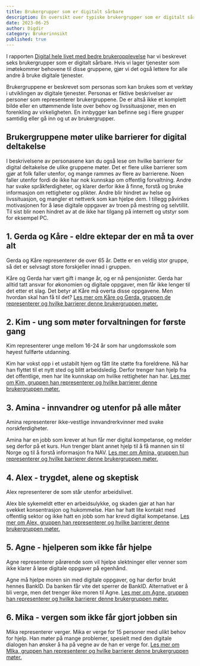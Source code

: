 ```yaml
---
title: Brukergrupper som er digitalt sårbare
description: En oversikt over typiske brukergrupper som er digitalt sårbare. I tillegg til å belyse hvilke utfordringer disse brukergruppene møter, har vi også valgt å fremstille de som personas.
date: 2023-06-25
author: Digdir
category: Brukerinnsikt
published: true
---
```


I rapporten [Digital hele livet med bedre brukeropplevelse](https://www.digdir.no/sammenhengende-tjenester/digital-hele-livet-med-bedre-brukeropplevelse/4405) har vi beskrevet seks brukergrupper som er digitalt sårbare. Hvis vi lager tjenester som imøtekommer behovene til disse gruppene, gjør vi det også lettere for alle andre å bruke digitale tjenester.

Brukergruppene er beskrevet som personas som kan brukes som et verktøy i utviklingen av digitale tjenester. Personas er fiktive beskrivelser av personer som representerer brukergruppene. De er altså ikke et komplett bilde eller en uttømmende liste over behov og livssituasjoner, men en forenkling av virkeligheten. En innbygger kan befinne seg i flere grupper samtidig eller gå inn og ut av brukergrupper.

## Brukergruppene møter ulike barrierer for digital deltakelse

I beskrivelsene av personasene kan du også lese om hvilke barrierer for digital deltakelse de ulike gruppene møter. Det er flere ulike barrierer som gjør at folk faller utenfor, og mange rammes av flere av barrierene. Noen faller utenfor fordi de ikke har nok kunnskap om offentlig forvaltning. Andre har svake språkferdigheter, og klarer derfor ikke å finne, forstå og bruke informasjon om rettigheter og plikter.
Andre blir hindret av helse og livssituasjon, og mangler et nettverk som kan hjelpe dem. I tillegg påvirkes motivasjonen for å løse digitale oppgaver av troen på mestring og selvtillit. Til sist blir noen hindret av at de ikke har tilgang på internett og utstyr som for eksempel PC.

## 1. Gerda og Kåre - eldre ektepar der en må ta over alt

Gerda og Kåre representerer de over 65 år. Dette er en veldig stor gruppe, så det er selvsagt store forskjeller innad i gruppen.

Kåre og Gerda har vært gift i mange år, og er nå pensjonister. Gerda har alltid tatt ansvar for økonomien og digitale oppgaver, men får ikke lenger til det etter et slag. Det betyr at Kåre må overta disse oppgavene. Men hvordan skal han få til det? [Les mer om Kåre og Gerda, gruppen de representerer og hvilke barrierer denne brukergruppen møter.](https://www.digdir.no/klart-sprak/brukergrupper/4658#1_gerda_og_kre__eldre_ektepar_der_en_m_ta_over_alt)

## 2. Kim - ung som møter forvaltningen for første gang

Kim representerer unge mellom 16-24 år som har ungdomsskole som høyest fullførte utdanning.

Kim har vokst opp i et ustabilt hjem og fått lite støtte fra foreldrene. Nå har han flyttet til et nytt sted og blitt arbeidsledig. Derfor trenger han hjelp fra det offentlige, men har lite kunnskap om hvilke rettigheter han har. [Les mer om Kim, gruppen han representerer og hvilke barrierer denne brukergruppen møter.](https://www.digdir.no/klart-sprak/brukergrupper/4658#2_kim__ung_som_mter_forvaltningen_for_frste_gang)

## 3. Amina - innvandrer og utenfor på alle måter

Amina representerer ikke-vestlige innvandrerkvinner med svake norskferdigheter.

Amina har en jobb som krever at hun får mer digital kompetanse, og melder seg derfor på et kurs. Hun trenger blant annet hjelp til å få mannen sin til Norge og til å forstå informasjon fra NAV. [Les mer om Amina, gruppen hun representerer og hvilke barrierer denne brukergruppen møter.](https://www.digdir.no/klart-sprak/brukergrupper/4658#3_amina__innvandrer_og_utenfor_p_alle_mter)

## 4. Alex - trygdet, alene og skeptisk

Alex representerer de som står utenfor arbeidslivet.

Alex ble sykemeldt etter en arbeidsulykke, og skaden gjør at han har svekket konsentrasjon og hukommelse. Han har hatt lite kontakt med offentlig sektor og ikke hatt en jobb som har krevd digital kompetanse. [Les mer om Alex, gruppen han representerer og hvilke barrierer denne brukergruppen møter.](https://www.digdir.no/klart-sprak/brukergrupper/4658#4_alex__trygdet_alene_og_skeptisk)

## 5. Agne - hjelperen som ikke får hjelpe

Agne representerer pårørende som vil hjelpe slektninger eller venner som ikke klarer å løse digitale oppgaver på egenhånd.

Agne må hjelpe moren sin med digitale oppgaver, og har derfor brukt hennes BankID. Da banken får vite det sperrer de BankID. Alternativet er å bli verge, men det trenger ikke moren til Agne. [Les mer om Agne, gruppen han representerer og hvilke barrierer denne brukergruppen møter.](https://www.digdir.no/klart-sprak/brukergrupper/4658#5_agne__hjelperen_som_ikke_fr_hjelpe)

## 6. Mika - vergen som ikke får gjort jobben sin

Mika representerer verger.
Mika er verge for 15 personer med ulikt behov for hjelp. Han møter på mange problemer, spesielt med den digitale dialogen han ønsker å ha på vegne av de han er verge for. [Les mer om MIka, gruppen han representerer og hvilke barrierer denne brukergruppen møter.](https://www.digdir.no/klart-sprak/brukergrupper/4658#6_mika__vergen_som_ikke_fr_gjort_jobben_sin)

